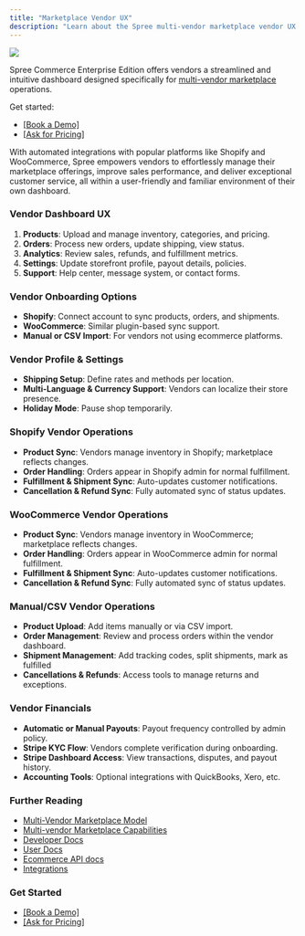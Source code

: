 ```yaml
---
title: "Marketplace Vendor UX"
description: "Learn about the Spree multi-vendor marketplace vendor UX."
---
```


![](/docs/images/use-cases/multi-vendor/vendor.png)

Spree Commerce Enterprise Edition offers vendors a streamlined and intuitive dashboard designed specifically for [<u>multi-vendor marketplace</u>](https://spreecommerce.org/marketplace-ecommerce/) operations. 

Get started:

- [[Book a Demo]](https://getvendo.com/book-a-demo/)
- [[Ask for Pricing]](https://spreecommerce.org/get-started/)

With automated integrations with popular platforms like Shopify and WooCommerce, Spree empowers vendors to effortlessly manage their marketplace offerings, improve sales performance, and deliver exceptional customer service, all within a user-friendly and familiar environment of their own dashboard.

### Vendor Dashboard UX

1. **Products**: Upload and manage inventory, categories, and pricing.
2. **Orders**: Process new orders, update shipping, view status.
3. **Analytics**: Review sales, refunds, and fulfillment metrics.
4. **Settings**: Update storefront profile, payout details, policies.
5. **Support**: Help center, message system, or contact forms.

### Vendor Onboarding Options

- **Shopify**: Connect account to sync products, orders, and shipments.
- **WooCommerce**: Similar plugin-based sync support.
- **Manual or CSV Import**: For vendors not using ecommerce platforms.

### Vendor Profile & Settings

- **Shipping Setup**: Define rates and methods per location.
- **Multi-Language & Currency Support**: Vendors can localize their store presence.
- **Holiday Mode**: Pause shop temporarily.

### Shopify Vendor Operations

- **Product Sync**: Vendors manage inventory in Shopify; marketplace reflects changes.
- **Order Handling**: Orders appear in Shopify admin for normal fulfillment.
- **Fulfillment & Shipment Sync**: Auto-updates customer notifications.
- **Cancellation & Refund Sync**: Fully automated sync of status updates.

### WooCommerce Vendor Operations

- **Product Sync**: Vendors manage inventory in WooCommerce; marketplace reflects changes.
- **Order Handling**: Orders appear in WooCommerce admin for normal fulfillment.
- **Fulfillment & Shipment Sync**: Auto-updates customer notifications.
- **Cancellation & Refund Sync**: Fully automated sync of status updates.

### Manual/CSV Vendor Operations

- **Product Upload**: Add items manually or via CSV import.
- **Order Management**: Review and process orders within the vendor dashboard.
- **Shipment Management**: Add tracking codes, split shipments, mark as fulfilled
- **Cancellations & Refunds**: Access tools to manage returns and exceptions.

### Vendor Financials

- **Automatic or Manual Payouts**: Payout frequency controlled by admin policy.
- **Stripe KYC Flow**: Vendors complete verification during onboarding.
- **Stripe Dashboard Access**: View transactions, disputes, and payout history.
- **Accounting Tools**: Optional integrations with QuickBooks, Xero, etc.

### Further Reading

- [Multi-Vendor Marketplace Model](https://spreecommerce.org/docs/use-case/marketplace/model)
- [Multi-vendor Marketplace Capabilities](https://spreecommerce.org/docs/use-case/marketplace/capabilities)
- [<u>Developer Docs</u>](https://spreecommerce.org/docs/developer/getting-started/quickstart)
- [<u>User Docs</u>](https://spreecommerce.org/docs/user/what-is-spree-commerce)
- [<u>Ecommerce API docs</u>](https://spreecommerce.org/docs/api-reference/introduction)
- [<u>Integrations</u>](https://spreecommerce.org/docs/integrations/integrations)

### Get Started

- [[Book a Demo]](https://getvendo.com/book-a-demo/)
- [[Ask for Pricing]](https://spreecommerce.org/get-started/)